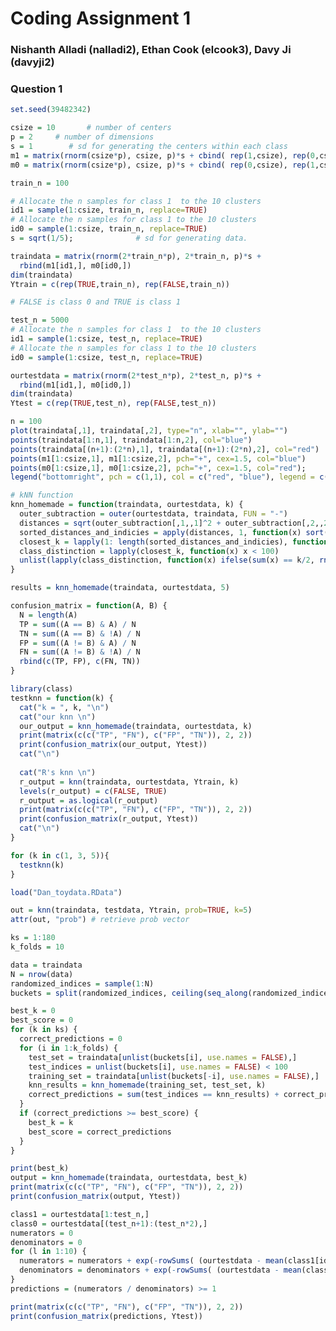 # Coding Assignment 1
### Nishanth Alladi (nalladi2), Ethan Cook (elcook3), Davy Ji (davyji2)

### Question 1
```r

set.seed(39482342)

csize = 10       # number of centers
p = 2     # number of dimensions    
s = 1        # sd for generating the centers within each class                    
m1 = matrix(rnorm(csize*p), csize, p)*s + cbind( rep(1,csize), rep(0,csize) ) # m1 = all center data for class 1
m0 = matrix(rnorm(csize*p), csize, p)*s + cbind( rep(0,csize), rep(1,csize) ) # m0 = all center data for class 2

train_n = 100

# Allocate the n samples for class 1  to the 10 clusters
id1 = sample(1:csize, train_n, replace=TRUE)
# Allocate the n samples for class 1 to the 10 clusters
id0 = sample(1:csize, train_n, replace=TRUE)  
s = sqrt(1/5);              # sd for generating data. 

traindata = matrix(rnorm(2*train_n*p), 2*train_n, p)*s + 
  rbind(m1[id1,], m0[id0,])
dim(traindata)
Ytrain = c(rep(TRUE,train_n), rep(FALSE,train_n))

# FALSE is class 0 and TRUE is class 1

test_n = 5000
# Allocate the n samples for class 1  to the 10 clusters
id1 = sample(1:csize, test_n, replace=TRUE)
# Allocate the n samples for class 1 to the 10 clusters
id0 = sample(1:csize, test_n, replace=TRUE)  

ourtestdata = matrix(rnorm(2*test_n*p), 2*test_n, p)*s + 
  rbind(m1[id1,], m0[id0,])
dim(traindata)
Ytest = c(rep(TRUE,test_n), rep(FALSE,test_n))
```

```r
n = 100
plot(traindata[,1], traindata[,2], type="n", xlab="", ylab="")
points(traindata[1:n,1], traindata[1:n,2], col="blue")
points(traindata[(n+1):(2*n),1], traindata[(n+1):(2*n),2], col="red")
points(m1[1:csize,1], m1[1:csize,2], pch="+", cex=1.5, col="blue")
points(m0[1:csize,1], m0[1:csize,2], pch="+", cex=1.5, col="red");   
legend("bottomright", pch = c(1,1), col = c("red", "blue"), legend = c("class 1", "class 0"))
```

```r
# kNN function
knn_homemade = function(traindata, ourtestdata, k) {
  outer_subtraction = outer(ourtestdata, traindata, FUN = "-")
  distances = sqrt(outer_subtraction[,1,,1]^2 + outer_subtraction[,2,,2]^2)
  sorted_distances_and_indicies = apply(distances, 1, function(x) sort(x, index.return = TRUE))
  closest_k = lapply(1: length(sorted_distances_and_indicies), function (j) sorted_distances_and_indicies[[j]]$ix[1:k] )
  class_distinction = lapply(closest_k, function(x) x < 100)
  unlist(lapply(class_distinction, function(x) ifelse(sum(x) == k/2, rnorm(1) > 0, sum(x) > k/2)))
}
```

```r
results = knn_homemade(traindata, ourtestdata, 5)
```

```r
confusion_matrix = function(A, B) {
  N = length(A)
  TP = sum((A == B) & A) / N
  TN = sum((A == B) & !A) / N
  FP = sum((A != B) & A) / N
  FN = sum((A != B) & !A) / N
  rbind(c(TP, FP), c(FN, TN))
}
```

```r
library(class)
testknn = function(k) {
  cat("k = ", k, "\n")
  cat("our knn \n")
  our_output = knn_homemade(traindata, ourtestdata, k)
  print(matrix(c(c("TP", "FN"), c("FP", "TN")), 2, 2))
  print(confusion_matrix(our_output, Ytest))
  cat("\n")
  
  cat("R's knn \n")
  r_output = knn(traindata, ourtestdata, Ytrain, k)
  levels(r_output) = c(FALSE, TRUE)
  r_output = as.logical(r_output)
  print(matrix(c(c("TP", "FN"), c("FP", "TN")), 2, 2))
  print(confusion_matrix(r_output, Ytest))
  cat("\n")
}
```

```r
for (k in c(1, 3, 5)){
  testknn(k)
}
```

```r
load("Dan_toydata.RData")

out = knn(traindata, testdata, Ytrain, prob=TRUE, k=5)
attr(out, "prob") # retrieve prob vector
```


```r
ks = 1:180
k_folds = 10

data = traindata
N = nrow(data)
randomized_indices = sample(1:N)
buckets = split(randomized_indices, ceiling(seq_along(randomized_indices) / (N / k_folds))) 

best_k = 0
best_score = 0
for (k in ks) {
  correct_predictions = 0
  for (i in 1:k_folds) {
    test_set = traindata[unlist(buckets[i], use.names = FALSE),]
    test_indices = unlist(buckets[i], use.names = FALSE) < 100
    training_set = traindata[unlist(buckets[-i], use.names = FALSE),]
    knn_results = knn_homemade(training_set, test_set, k)
    correct_predictions = sum(test_indices == knn_results) + correct_predictions
  }
  if (correct_predictions >= best_score) {
    best_k = k
    best_score = correct_predictions
  }
}

print(best_k)
output = knn_homemade(traindata, ourtestdata, best_k)
print(matrix(c(c("TP", "FN"), c("FP", "TN")), 2, 2))
print(confusion_matrix(output, Ytest))
```
```r
class1 = ourtestdata[1:test_n,]
class0 = ourtestdata[(test_n+1):(test_n*2),]
numerators = 0
denominators = 0
for (l in 1:10) {
  numerators = numerators + exp(-rowSums( (ourtestdata - mean(class1[id1 == l])) ^ 2 ) / (2*(s^2)))
  denominators = denominators + exp(-rowSums( (ourtestdata - mean(class0[id0 == l])) ^ 2 ) / (2*(s^2)))
}
predictions = (numerators / denominators) >= 1

print(matrix(c(c("TP", "FN"), c("FP", "TN")), 2, 2))
print(confusion_matrix(predictions, Ytest))
```

